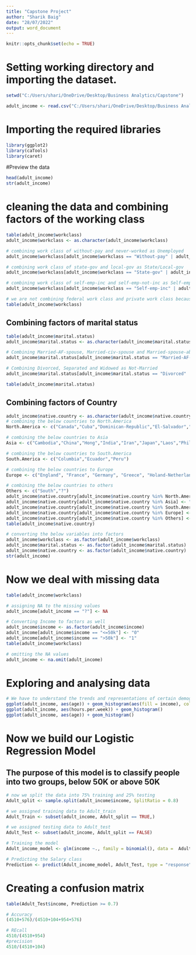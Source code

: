 ---
title: "Capstone Project"
author: "Sharik Baig"
date: "28/07/2022"
output: word_document
---

```{r setup, include=FALSE}
knitr::opts_chunk$set(echo = TRUE)
```



# Setting working directory and importing the dataset.

```{r}
setwd("C:/Users/shari/OneDrive/Desktop/Business Analytics/Capstone")

adult_income <- read.csv("C:/Users/shari/OneDrive/Desktop/Business Analytics/Capstone/adult.csv")
```

# Importing the required libraries

```{r}
library(ggplot2)
library(caTools)
library(caret)
```

#Preview the data

```{r}
head(adult_income)
str(adult_income)
```

# cleaning the data and combining factors of the working class
```{r}
table(adult_income$workclass)
adult_income$workclass <- as.character(adult_income$workclass)

# combining work class of without-pay and never-worked as Unemployed
adult_income$workclass[adult_income$workclass == "Without-pay" | adult_income$workclass == "Never-worked"] <- "Unemployed"

# combining work class of state-gov and local-gov as State/Local-gov
adult_income$workclass[adult_income$workclass == "State-gov" | adult_income$workclass == "Local-gov"] <- "State/Local-gov"

# combining work class of self-emp-inc and self-emp-not-inc as Self-employed
adult_income$workclass[adult_income$workclass == "Self-emp-inc" | adult_income$workclass == "Self-emp-not-inc"] <- "Self-employed"

# we are not combining federal work class and private work class because both are different work classes
table(adult_income$workclass)
```

## Combining factors of marital status
```{r}
table(adult_income$marital.status)
adult_income$marital.status <- as.character(adult_income$marital.status)

# Combining Married-AF-spouse, Married-civ-spouse and Married-spouse-absent as Married
adult_income$marital.status[adult_income$marital.status == "Married-AF-spouse" | adult_income$marital.status == "Married-civ-spouse" | adult_income$marital.status == "Married-spouse-absent"] <- "Married"

# Combining Divorced, Separated and Widowed as Not-Married
adult_income$marital.status[adult_income$marital.status == "Divorced" | adult_income$marital.status == "Separated" | adult_income$marital.status == "Widowed"] <- "Not-Married"

table(adult_income$marital.status)
```

## Combining factors of Country
```{r}
adult_income$native.country <- as.character(adult_income$native.country)
# combining the below countries to North.America
North.America <- c("Canada","Cuba","Dominican-Republic","El-Salvador","Guatemala","Haiti","Honduras","Jamaica","Mexico","Nicaragua","Outlying-US(Guam-USVI-etc)","Puerto-Rico","Trinadad&Tobago","United-States")

# combining the below countries to Asia
Asia <- c("Cambodia","China","Hong","India","Iran","Japan","Laos","Philippines","Taiwan","Thailand","Vietnam")

# combining the below countries to South.America
South.America <- c("Columbia","Ecuador","Peru")

# combining the below countries to Europe
Europe <- c("England", "France", "Germany", "Greece", "Holand-Netherlands", "Hungary", "Ireland", "Italy", "Poland", "Portugal", "Scotland", "Yugoslavia")

# combining the below countries to others
Others <- c("South","?")
adult_income$native.country[adult_income$native.country %in% North.America] <- "North_America"
adult_income$native.country[adult_income$native.country %in% Asia] <- "Asia"
adult_income$native.country[adult_income$native.country %in% South.America] <- "South_America"
adult_income$native.country[adult_income$native.country %in% Europe] <- "Europe"
adult_income$native.country[adult_income$native.country %in% Others] <- "Others"
table(adult_income$native.country)
```
```{r}
# converting the below variables into factors
adult_income$workclass <- as.factor(adult_income$workclass)
adult_income$marital.status <- as.factor(adult_income$marital.status)
adult_income$native.country <- as.factor(adult_income$native.country)
str(adult_income)
```

# Now we deal with missing data
```{r}
table(adult_income$workclass)

# assigning NA to the missing values
adult_income[adult_income == "?"] <- NA

# Converting Income to factors as well
adult_income$income <- as.factor(adult_income$income)
adult_income[adult_income$income == "<=50k"] <- "0"
adult_income[adult_income$income == ">50k"] <- "1"
table(adult_income$workclass)

# omitting the NA values
adult_income <- na.omit(adult_income)
```

# Exploring and analysing data
```{r}
# We have to understand the trends and representations of certain demographics
ggplot(adult_income, aes(age)) + geom_histogram(aes(fill = income), color = "black", binwidth = 1)
ggplot(adult_income, aes(hours.per.week)) + geom_histogram()
ggplot(adult_income, aes(age)) + geom_histogram()
```

# Now we build our Logistic Regression Model
## The purpose of this model is to classify people into two groups, below 50K or above 50K
```{r}
# now we split the data into 75% training and 25% testing
Adult_split <- sample.split(adult_income$income, SplitRatio = 0.8)

# we assigned training data to Adult_train
Adult_Train <- subset(adult_income, Adult_split == TRUE,)

# we assigned testing data to Adult_test
Adult_Test <- subset(adult_income, Adult_split == FALSE)

# Training the model
Adult_income_model <- glm(income ~., family = binomial(), data =  Adult_Train)

# Predicting the Salary class
Prediction <- predict(Adult_income_model, Adult_Test, type = "response")
```
# Creating a confusion matrix
```{r}
table(Adult_Test$income, Prediction >= 0.7)
```

```{r}
# Accuracy
(4510+576)/(4510+104+954+576)
```

```{r}
# REcall
4510/(4510+954)
#precision
4510/(4510+104)
```

